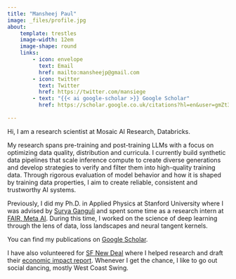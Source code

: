 ```yaml
---
title: "Mansheej Paul"
image: _files/profile.jpg
about:
    template: trestles
    image-width: 12em
    image-shape: round
    links:
        - icon: envelope
          text: Email
          href: mailto:mansheejp@gmail.com
        - icon: twitter
          text: Twitter
          href: https://twitter.com/mansiege
        - text: "{{< ai google-scholar >}} Google Scholar"
          href: https://scholar.google.co.uk/citations?hl=en&user=gmZt3VgAAAAJ
        
---
```


Hi, I am a research scientist at Mosaic AI Research, Databricks. 

My research spans pre-training and post-training LLMs with a focus on optimizing data quality, distribution and curricula. I currently build synthetic data pipelines that scale inference compute to create diverse generations and develop strategies to verify and filter them into high-quality training data. Through rigorous evaluation of model behavior and how it is shaped by training data properties, I aim to create reliable, consistent and trustworthy AI systems.

Previously, I did my Ph.D. in Applied Physics at Stanford University where I was advised by [Surya Ganguli](https://ganguli-gang.stanford.edu/surya.html) and spent some time as a research intern at [FAIR, Meta AI](https://ai.facebook.com/). During this time, I worked on the science of deep learning through the lens of data, loss landscapes and neural tangent kernels.

You can find my publications on [Google Scholar](https://scholar.google.co.uk/citations?hl=en&user=gmZt3VgAAAAJ).

<!-- _Hi!_ I am a Ph.D. student at Stanford University studying the principles and mechanisms that underlie learning in neural networks. My research focuses on:

- How does data affect what information and computational abilities are learned by networks?
- How can we engineer the data distribution to train networks to be more reliable, adaptable, and controllable?

Recently, I have worked on using the data distribution and loss landscape properties to make training more efficient, both in terms of requiring less data and training sparser networks. I am currently excited about investigating how the data distribution influences in-context learning, memorization, federated learning and continual learning.

I am advised by [Surya Ganguli](https://ganguli-gang.stanford.edu/surya.html) and am an intern at [Meta AI](https://ai.facebook.com/). Previously, I was at the [RegLab](https://reglab.stanford.edu/) at Stanford University where I worked with partners at the Internal Revenue Service and Department of Labor on using machine learning to make government administrative processes more efficient. Before graduate school, I did my undergraduate at Brown University where I studied random matrix theory and its application to black hole physics. -->

I have also volunteered for [SF New Deal](https://sfnewdeal.org/) where I helped research and draft their [economic impact report](https://static1.squarespace.com/static/5e75a094a5e7414c1d12b773/t/5f8ddd68286841680af0c5ef/1603132818535/impact-report). Whenever I get the chance, I like to go out social dancing, mostly West Coast Swing.
<!-- and am part of [Cardinal West Coast Swing](https://www.facebook.com/cardinalswing/) and the [Stanford Tango Club](https://www.facebook.com/groups/StanfordTangoClub/?mibextid=6NoCDW). -->